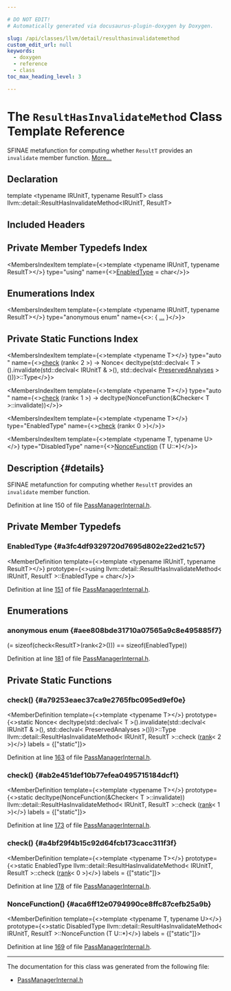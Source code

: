 ```yaml
---

# DO NOT EDIT!
# Automatically generated via docusaurus-plugin-doxygen by Doxygen.

slug: /api/classes/llvm/detail/resulthasinvalidatemethod
custom_edit_url: null
keywords:
  - doxygen
  - reference
  - class
toc_max_heading_level: 3

---
```





# The `ResultHasInvalidateMethod` Class Template Reference

<DoxygenPage pluginConfig={pluginConfig}>

SFINAE metafunction for computing whether <code>ResultT</code> provides an <code>invalidate</code> member function. <a href="#details">More...</a>

## Declaration

<CodeBlock>template &lt;typename IRUnitT, typename ResultT&gt;
class llvm::detail::ResultHasInvalidateMethod&lt;IRUnitT, ResultT&gt;</CodeBlock>

## Included Headers

<IncludesList>
<IncludesListItem
  filePath="llvm/IR/PassManagerInternal.h"
  permalink="/docs/api/files/include/include/llvm/include/llvm/ir/passmanagerinternal-h"
  isLocal="true" />
</IncludesList>

## Private Member Typedefs Index

<MembersIndex>

<MembersIndexItem
  template={<>template &lt;typename IRUnitT, typename ResultT&gt;</>}
  type="using"
  name={<><a href="#a3fc4df9329720d7695d802e22ed21c57">EnabledType</a> = char</>}>
</MembersIndexItem>

</MembersIndex>

## Enumerations Index

<MembersIndex>

<MembersIndexItem
  template={<>template &lt;typename IRUnitT, typename ResultT&gt;</>}
  type="anonymous enum"
  name={<>:  &#123; <a href="#aee808bde31710a07565a9c8e495885f7">...</a> &#125;</>}>
</MembersIndexItem>

</MembersIndex>

## Private Static Functions Index

<MembersIndex>

<MembersIndexItem
  template={<>template &lt;typename T&gt;</>}
  type="auto "
  name={<><a href="#a79253eaec37ca9e2765fbc095ed9ef0e">check</a> (rank&lt; 2 &gt;) -&gt; Nonce&lt; decltype(std::declval&lt; T &gt;().invalidate(std::declval&lt; IRUnitT &amp; &gt;(), std::declval&lt; <a href="/docs/api/classes/llvm/preservedanalyses">PreservedAnalyses</a> &gt;()))&gt;::Type</>}>
</MembersIndexItem>

<MembersIndexItem
  template={<>template &lt;typename T&gt;</>}
  type="auto "
  name={<><a href="#ab2e451def10b77efea0495715184dcf1">check</a> (rank&lt; 1 &gt;) -&gt; decltype(NonceFunction(&amp;Checker&lt; T &gt;::invalidate))</>}>
</MembersIndexItem>

<MembersIndexItem
  template={<>template &lt;typename T&gt;</>}
  type="EnabledType"
  name={<><a href="#a4bf29f4b15c92d64fcb173cacc311f3f">check</a> (rank&lt; 0 &gt;)</>}>
</MembersIndexItem>

<MembersIndexItem
  template={<>template &lt;typename T, typename U&gt;</>}
  type="DisabledType"
  name={<><a href="#aca6ff12e0794990ce8ffc87cefb25a9b">NonceFunction</a> (T U::&#42;)</>}>
</MembersIndexItem>

</MembersIndex>

## Description {#details}

SFINAE metafunction for computing whether <code>ResultT</code> provides an <code>invalidate</code> member function.

Definition at line 150 of file <a href="/docs/api/files/include/include/llvm/include/llvm/ir/passmanagerinternal-h">PassManagerInternal.h</a>.

<SectionDefinition>

## Private Member Typedefs

### EnabledType {#a3fc4df9329720d7695d802e22ed21c57}

<MemberDefinition
  template={<>template &lt;typename IRUnitT, typename ResultT&gt;</>}
  prototype={<>using llvm::detail::ResultHasInvalidateMethod&lt; IRUnitT, ResultT &gt;::EnabledType =  char</>}>

Definition at line <a href="/docs/api/files/include/include/llvm/include/llvm/ir/passmanagerinternal-h/#l00151">151</a> of file <a href="/docs/api/files/include/include/llvm/include/llvm/ir/passmanagerinternal-h">PassManagerInternal.h</a>.
</MemberDefinition>

</SectionDefinition>

<SectionDefinition>

## Enumerations

### anonymous enum  {#aee808bde31710a07565a9c8e495885f7}

<MemberDefinition
  prototype="anonymous enum ">

<EnumerationList title="Enumeration values">

<Link id="aee808bde31710a07565a9c8e495885f7a97d6f133a5d2b6b58b0ccdb6563c80a6" />
<EnumerationListItem name="Value">
 (= sizeof(check&lt;ResultT&gt;(rank&lt;2&gt;())) == sizeof(EnabledType))
</EnumerationListItem>

</EnumerationList>

Definition at line <a href="/docs/api/files/include/include/llvm/include/llvm/ir/passmanagerinternal-h/#l00181">181</a> of file <a href="/docs/api/files/include/include/llvm/include/llvm/ir/passmanagerinternal-h">PassManagerInternal.h</a>.
</MemberDefinition>

</SectionDefinition>

<SectionDefinition>

## Private Static Functions

### check() {#a79253eaec37ca9e2765fbc095ed9ef0e}

<MemberDefinition
  template={<>template &lt;typename T&gt;</>}
  prototype={<>static Nonce&lt; decltype(std::declval&lt; T &gt;().invalidate(std::declval&lt; IRUnitT &amp; &gt;(), std::declval&lt; PreservedAnalyses &gt;()))&gt;::Type llvm::detail::ResultHasInvalidateMethod&lt; IRUnitT, ResultT &gt;::check (<a href="/docs/api/structs/llvm/rank">rank</a>&lt; 2 &gt;)</>}
  labels = {["static"]}>

Definition at line <a href="/docs/api/files/include/include/llvm/include/llvm/ir/passmanagerinternal-h/#l00163">163</a> of file <a href="/docs/api/files/include/include/llvm/include/llvm/ir/passmanagerinternal-h">PassManagerInternal.h</a>.
</MemberDefinition>

### check() {#ab2e451def10b77efea0495715184dcf1}

<MemberDefinition
  template={<>template &lt;typename T&gt;</>}
  prototype={<>static decltype(NonceFunction(&amp;Checker&lt; T &gt;::invalidate)) llvm::detail::ResultHasInvalidateMethod&lt; IRUnitT, ResultT &gt;::check (<a href="/docs/api/structs/llvm/rank">rank</a>&lt; 1 &gt;)</>}
  labels = {["static"]}>

Definition at line <a href="/docs/api/files/include/include/llvm/include/llvm/ir/passmanagerinternal-h/#l00173">173</a> of file <a href="/docs/api/files/include/include/llvm/include/llvm/ir/passmanagerinternal-h">PassManagerInternal.h</a>.
</MemberDefinition>

### check() {#a4bf29f4b15c92d64fcb173cacc311f3f}

<MemberDefinition
  template={<>template &lt;typename T&gt;</>}
  prototype={<>static EnabledType llvm::detail::ResultHasInvalidateMethod&lt; IRUnitT, ResultT &gt;::check (<a href="/docs/api/structs/llvm/rank">rank</a>&lt; 0 &gt;)</>}
  labels = {["static"]}>

Definition at line <a href="/docs/api/files/include/include/llvm/include/llvm/ir/passmanagerinternal-h/#l00178">178</a> of file <a href="/docs/api/files/include/include/llvm/include/llvm/ir/passmanagerinternal-h">PassManagerInternal.h</a>.
</MemberDefinition>

### NonceFunction() {#aca6ff12e0794990ce8ffc87cefb25a9b}

<MemberDefinition
  template={<>template &lt;typename T, typename U&gt;</>}
  prototype={<>static DisabledType llvm::detail::ResultHasInvalidateMethod&lt; IRUnitT, ResultT &gt;::NonceFunction (T U::&#42;)</>}
  labels = {["static"]}>

Definition at line <a href="/docs/api/files/include/include/llvm/include/llvm/ir/passmanagerinternal-h/#l00169">169</a> of file <a href="/docs/api/files/include/include/llvm/include/llvm/ir/passmanagerinternal-h">PassManagerInternal.h</a>.
</MemberDefinition>

</SectionDefinition>

<hr/>

The documentation for this class was generated from the following file:

<ul>
<li><a href="/docs/api/files/include/include/llvm/include/llvm/ir/passmanagerinternal-h">PassManagerInternal.h</a></li>
</ul>

</DoxygenPage>

